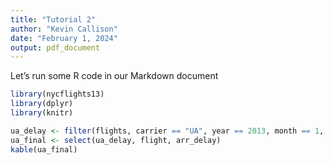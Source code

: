 ```yaml
---
title: "Tutorial 2"
author: "Kevin Callison"
date: "February 1, 2024"
output: pdf_document
---
```


Let's run some R code in our Markdown document

```r
library(nycflights13)
library(dplyr)
library(knitr)

ua_delay <- filter(flights, carrier == "UA", year == 2013, month == 1, arr_delay >= 240)
ua_final <- select(ua_delay, flight, arr_delay)
kable(ua_final)
```